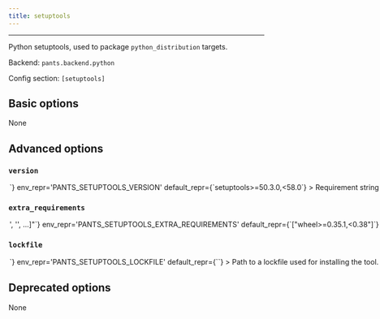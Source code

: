 ```yaml
---
title: setuptools
---
```



---

Python setuptools, used to package `python_distribution` targets.

Backend: <span className="color--primary">`pants.backend.python`</span>

Config section: <span className="color--primary">`[setuptools]`</span>

<span className={styles.options}>

## Basic options
None

## Advanced options

### `version`

<Option
  cli_repr={`--setuptools-version=<str>`}
  env_repr='PANTS_SETUPTOOLS_VERSION'
  default_repr={`setuptools>=50.3.0,<58.0`}
>
Requirement string for the tool.
</Option>

### `extra_requirements`

<Option
  cli_repr={`--setuptools-extra-requirements="['<str>', '<str>', ...]"`}
  env_repr='PANTS_SETUPTOOLS_EXTRA_REQUIREMENTS'
  default_repr={`["wheel>=0.35.1,<0.38"]`}
>
Any additional requirement strings to use with the tool. This is useful if the tool allows you to install plugins or if you need to constrain a dependency to a certain version.
</Option>

### `lockfile`

<Option
  cli_repr={`--setuptools-lockfile=<str>`}
  env_repr='PANTS_SETUPTOOLS_LOCKFILE'
  default_repr={`<default>`}
>
Path to a lockfile used for installing the tool.

Set to the string `<default>` to use a lockfile provided by Pants, so long as you have not changed the `--version` and `--extra-requirements` options, and the tool&#x27;s interpreter constraints are compatible with the default. Pants will error or warn if the lockfile is not compatible (controlled by `[python].invalid_lockfile_behavior`). See https://github.com/pantsbuild/pants/blob/release_2.10.1/src/python/pants/backend/python/subsystems/setuptools_lockfile.txt for the default lockfile contents.

Set to the string `<none>` to opt out of using a lockfile. We do not recommend this, though, as lockfiles are essential for reproducible builds.

To use a custom lockfile, set this option to a file path relative to the build root, then run `./pants generate-lockfiles --resolve=setuptools`.

Lockfile generation currently does not wire up the `[python-repos]` options. If lockfile generation fails, you can manually generate a lockfile, such as by using pip-compile or `pip freeze`. Set this option to the path to your manually generated lockfile. When manually maintaining lockfiles, set `[python].invalid_lockfile_behavior = 'ignore'`.
</Option>

## Deprecated options

None

</span>